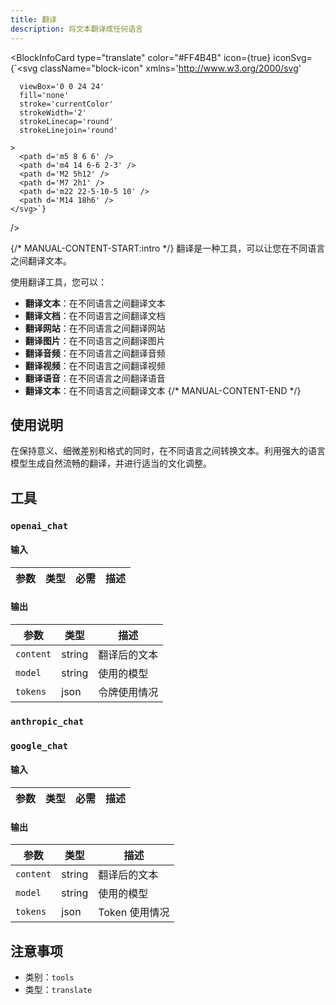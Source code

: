 ```yaml
---
title: 翻译
description: 将文本翻译成任何语言
---
```



<BlockInfoCard 
  type="translate"
  color="#FF4B4B"
  icon={true}
  iconSvg={`<svg className="block-icon"
      xmlns='http://www.w3.org/2000/svg'
      
      
      viewBox='0 0 24 24'
      fill='none'
      stroke='currentColor'
      strokeWidth='2'
      strokeLinecap='round'
      strokeLinejoin='round'
      
    >
      <path d='m5 8 6 6' />
      <path d='m4 14 6-6 2-3' />
      <path d='M2 5h12' />
      <path d='M7 2h1' />
      <path d='m22 22-5-10-5 10' />
      <path d='M14 18h6' />
    </svg>`}
/>

{/* MANUAL-CONTENT-START:intro */}
翻译是一种工具，可以让您在不同语言之间翻译文本。

使用翻译工具，您可以：

- **翻译文本**：在不同语言之间翻译文本
- **翻译文档**：在不同语言之间翻译文档
- **翻译网站**：在不同语言之间翻译网站
- **翻译图片**：在不同语言之间翻译图片
- **翻译音频**：在不同语言之间翻译音频
- **翻译视频**：在不同语言之间翻译视频
- **翻译语音**：在不同语言之间翻译语音
- **翻译文本**：在不同语言之间翻译文本
{/* MANUAL-CONTENT-END */}

## 使用说明

在保持意义、细微差别和格式的同时，在不同语言之间转换文本。利用强大的语言模型生成自然流畅的翻译，并进行适当的文化调整。

## 工具

### `openai_chat`

#### 输入

| 参数 | 类型 | 必需 | 描述 |
| --------- | ---- | -------- | ----------- |

#### 输出

| 参数 | 类型 | 描述 |
| --------- | ---- | ----------- |
| `content` | string | 翻译后的文本 |
| `model` | string | 使用的模型 |
| `tokens` | json | 令牌使用情况 |

### `anthropic_chat`

### `google_chat`

#### 输入

| 参数 | 类型 | 必需 | 描述 |
| --------- | ---- | -------- | ----------- |

#### 输出

| 参数 | 类型 | 描述 |
| --------- | ---- | ----------- |
| `content` | string | 翻译后的文本 |
| `model` | string | 使用的模型 |
| `tokens` | json | Token 使用情况 |

## 注意事项

- 类别：`tools`
- 类型：`translate`
